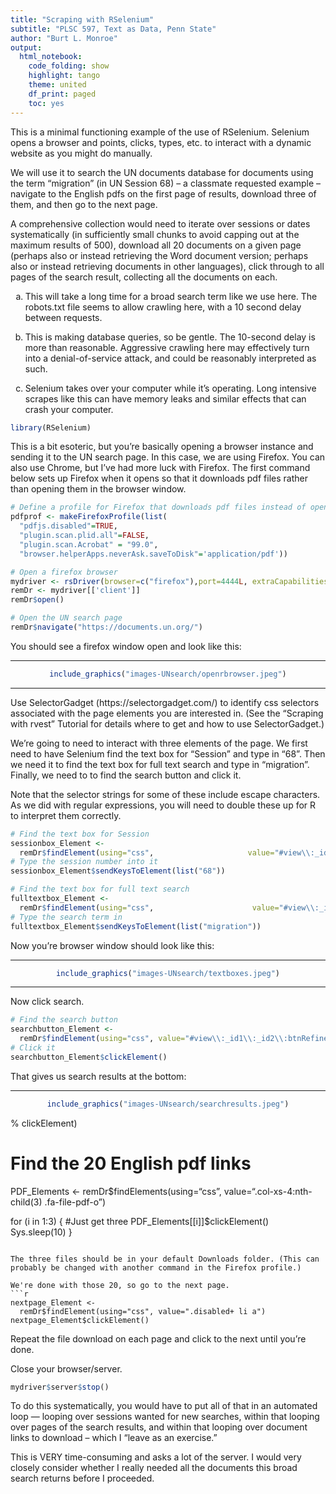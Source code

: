 ```yaml
---
title: "Scraping with RSelenium"
subtitle: "PLSC 597, Text as Data, Penn State"
author: "Burt L. Monroe"
output:
  html_notebook:
    code_folding: show
    highlight: tango
    theme: united
    df_print: paged
    toc: yes
---
```


This is a minimal functioning example of the use of RSelenium. Selenium opens a browser and points, clicks, types, etc. to interact with a dynamic website as you might do manually.

We will use it to search the UN documents database for documents using the term "migration" (in UN Session 68) -- a classmate requested example -- navigate to the English pdfs on the first page of results, download three of them, and then go to the next page.

A comprehensive collection would need to iterate over sessions or dates systematically (in sufficiently small chunks to avoid capping out at the maximum results of 500), download all 20 documents on a given page (perhaps also or instead retrieving the Word document version; perhaps also or instead retrieving documents in other languages), click through to all pages of the search result, collecting all the documents on each.

(a) This will take a long time for a broad search term like we use here. The robots.txt file seems to allow crawling here, with a 10 second delay between requests.

(b) This is making database queries, so be gentle. The 10-second delay is more than reasonable. Aggressive crawling here may effectively turn into a denial-of-service attack, and could be reasonably interpreted as such.

(c) Selenium takes over your computer while it's operating. Long intensive scrapes like this can have memory leaks and similar effects that can crash your computer.

```r
library(RSelenium)
```

This is a bit esoteric, but you're basically opening a browser instance and sending it to the UN search page. In this case, we are using Firefox. You can also use Chrome, but I've had more luck with Firefox. The first command below sets up Firefox when it opens so that it downloads pdf files rather than opening them in the browser window.

```r
# Define a profile for Firefox that downloads pdf files instead of opening them in the browser with a plugin
pdfprof <- makeFirefoxProfile(list(
  "pdfjs.disabled"=TRUE,
  "plugin.scan.plid.all"=FALSE,
  "plugin.scan.Acrobat" = "99.0",
  "browser.helperApps.neverAsk.saveToDisk"='application/pdf'))

# Open a firefox browser
mydriver <- rsDriver(browser=c("firefox"),port=4444L, extraCapabilities=pdfprof)
remDr <- mydriver[['client']]
remDr$open()

# Open the UN search page
remDr$navigate("https://documents.un.org/")
```

You should see a firefox window open and look like this:

------

<center>
```r

include_graphics("images-UNsearch/openrbrowser.jpeg")
```
</center>

------

Use SelectorGadget (https://selectorgadget.com/) to identify css selectors associated with the page elements you are interested in. (See the "Scraping with rvest" Tutorial for details where to get and how to use SelectorGadget.)

We're going to need to interact with three elements of the page. We first need to have Selenium find the text box for "Session" and type in "68". Then we need it to find the text box for full text search and type in "migration". Finally, we need to to find the search button and click it.

Note that the selector strings for some of these include escape characters. As we did with regular expressions, you will need to double these up for R to interpret them correctly.

```r
# Find the text box for Session
sessionbox_Element <-
  remDr$findElement(using="css",                     value="#view\\:_id1\\:_id2\\:txtSess")
# Type the session number into it
sessionbox_Element$sendKeysToElement(list("68"))

# Find the text box for full text search
fulltextbox_Element <-
  remDr$findElement(using="css",                      value="#view\\:_id1\\:_id2\\:txtFTSrch")
# Type the search term in
fulltextbox_Element$sendKeysToElement(list("migration"))
```

Now you're browser window should look like this:

------

<center>
```r

include_graphics("images-UNsearch/textboxes.jpeg")
```
</center>

------

Now click search.

```r
# Find the search button
searchbutton_Element <-
  remDr$findElement(using="css", value="#view\\:_id1\\:_id2\\:btnRefine")
# Click it
searchbutton_Element$clickElement()
```

That gives us search results at the bottom:

------

<center>
```r

include_graphics("images-UNsearch/searchresults.jpeg")
```
</center

There are 357 documents meeting our query, with 20 on each page.

To get to the English pdf (only) for any one result, we need to reveal the link to it under that result's "Details" button.

So we find all 20 of those, click them all, and then click on the English pdf download links that are revealed.

(For illustration purposes, I only download three here.)

------
```r
# Find the 20 "Details" arrows
Details_Elements <- remDr$findElements(using="css", value=".odsIcon:nth-child(1)")
# click all of them
for (i in 1:20) { Details_Elements[[i]]$clickElement() }
#sapply(Details_Elements, function(x) x %>% clickElement)

# Find the 20 English pdf links
PDF_Elements <- remDr$findElements(using="css", value=".col-xs-4:nth-child(3) .fa-file-pdf-o")

for (i in 1:3) { #Just get three
  PDF_Elements[[i]]$clickElement()
  Sys.sleep(10)
}
```

The three files should be in your default Downloads folder. (This can probably be changed with another command in the Firefox profile.)

We're done with those 20, so go to the next page.
```r
nextpage_Element <-
  remDr$findElement(using="css", value=".disabled+ li a")
nextpage_Element$clickElement()
```

Repeat the file download on each page and click to the next until you're done.

Close your browser/server.
```r
mydriver$server$stop()
```

To do this systematically, you would have to put all of that in an automated loop --- looping over sessions wanted for new searches, within that looping over pages of the search results, and within that looping over document links to download -- which I "leave as an exercise."

This is VERY time-consuming and asks a lot of the server. I would very closely consider whether I really needed all the documents this broad search returns before I proceeded.